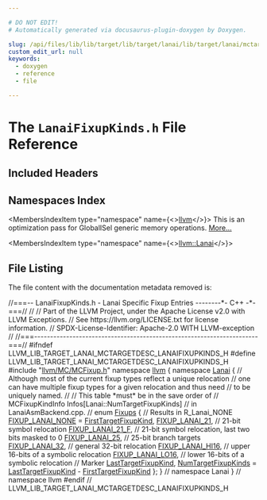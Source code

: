 ```yaml
---

# DO NOT EDIT!
# Automatically generated via docusaurus-plugin-doxygen by Doxygen.

slug: /api/files/lib/lib/target/lib/target/lanai/lib/target/lanai/mctargetdesc/lanaifixupkinds-h
custom_edit_url: null
keywords:
  - doxygen
  - reference
  - file

---
```





# The `LanaiFixupKinds.h` File Reference

<DoxygenPage pluginConfig={pluginConfig}>



## Included Headers

<IncludesList>
<IncludesListItem
  filePath="llvm/MC/MCFixup.h"
  permalink="/docs/api/files/include/include/llvm/include/llvm/mc/mcfixup-h"
  isLocal="true" />
</IncludesList>

## Namespaces Index

<MembersIndex>

<MembersIndexItem
  type="namespace"
  name={<><a href="/docs/api/namespaces/llvm">llvm</a></>}>
This is an optimization pass for GlobalISel generic memory operations. <a href="/docs/api/namespaces/llvm/#details">More...</a>
</MembersIndexItem>

<MembersIndexItem
  type="namespace"
  name={<><a href="/docs/api/namespaces/llvm/lanai">llvm::Lanai</a></>}>
</MembersIndexItem>

</MembersIndex>


## File Listing

The file content with the documentation metadata removed is:

<ProgramListing>

<Link id="l00001" /><CodeLine lineNumber="1"><Highlight kind="comment">//===-- LanaiFixupKinds.h - Lanai Specific Fixup Entries --------&#42;- C++ -&#42;-===//</Highlight><Highlight kind="normal"></Highlight></CodeLine>
<Link id="l00002" /><CodeLine lineNumber="2"><Highlight kind="normal"></Highlight><Highlight kind="comment">//</Highlight><Highlight kind="normal"></Highlight></CodeLine>
<Link id="l00003" /><CodeLine lineNumber="3"><Highlight kind="normal"></Highlight><Highlight kind="comment">// Part of the LLVM Project, under the Apache License v2.0 with LLVM Exceptions.</Highlight><Highlight kind="normal"></Highlight></CodeLine>
<Link id="l00004" /><CodeLine lineNumber="4"><Highlight kind="normal"></Highlight><Highlight kind="comment">// See https://llvm.org/LICENSE.txt for license information.</Highlight><Highlight kind="normal"></Highlight></CodeLine>
<Link id="l00005" /><CodeLine lineNumber="5"><Highlight kind="normal"></Highlight><Highlight kind="comment">// SPDX-License-Identifier: Apache-2.0 WITH LLVM-exception</Highlight><Highlight kind="normal"></Highlight></CodeLine>
<Link id="l00006" /><CodeLine lineNumber="6"><Highlight kind="normal"></Highlight><Highlight kind="comment">//</Highlight><Highlight kind="normal"></Highlight></CodeLine>
<Link id="l00007" /><CodeLine lineNumber="7"><Highlight kind="normal"></Highlight><Highlight kind="comment">//===----------------------------------------------------------------------===//</Highlight><Highlight kind="normal"></Highlight></CodeLine>
<Link id="l00008" /><CodeLine lineNumber="8"><Highlight kind="normal"></Highlight></CodeLine>
<Link id="l00009" /><CodeLine lineNumber="9"><Highlight kind="normal"></Highlight><Highlight kind="preprocessor">#ifndef LLVM&#95;LIB&#95;TARGET&#95;LANAI&#95;MCTARGETDESC&#95;LANAIFIXUPKINDS&#95;H</Highlight><Highlight kind="normal"></Highlight></CodeLine>
<Link id="l00010" /><CodeLine lineNumber="10"><Highlight kind="normal"></Highlight><Highlight kind="preprocessor">#define LLVM&#95;LIB&#95;TARGET&#95;LANAI&#95;MCTARGETDESC&#95;LANAIFIXUPKINDS&#95;H</Highlight><Highlight kind="normal"></Highlight></CodeLine>
<Link id="l00011" /><CodeLine lineNumber="11"><Highlight kind="normal"></Highlight></CodeLine>
<Link id="l00012" /><CodeLine lineNumber="12"><Highlight kind="normal"></Highlight><Highlight kind="preprocessor">#include &quot;<a href="/docs/api/files/include/include/llvm/include/llvm/mc/mcfixup-h">llvm/MC/MCFixup.h</a>&quot;</Highlight><Highlight kind="normal"></Highlight></CodeLine>
<Link id="l00013" /><CodeLine lineNumber="13"><Highlight kind="normal"></Highlight></CodeLine>
<Link id="l00014" /><CodeLine lineNumber="14"><Highlight kind="normal"></Highlight><Highlight kind="keyword">namespace </Highlight><Highlight kind="normal"><a href="/docs/api/namespaces/llvm">llvm</a> &#123;</Highlight></CodeLine>
<Link id="l00015" /><CodeLine lineNumber="15" lineLink="/docs/api/namespaces/llvm/lanai"><Highlight kind="normal"></Highlight><Highlight kind="keyword">namespace </Highlight><Highlight kind="normal"><a href="/docs/api/namespaces/llvm/lanai">Lanai</a> &#123;</Highlight></CodeLine>
<Link id="l00016" /><CodeLine lineNumber="16"><Highlight kind="normal"></Highlight><Highlight kind="comment">// Although most of the current fixup types reflect a unique relocation</Highlight><Highlight kind="normal"></Highlight></CodeLine>
<Link id="l00017" /><CodeLine lineNumber="17"><Highlight kind="normal"></Highlight><Highlight kind="comment">// one can have multiple fixup types for a given relocation and thus need</Highlight><Highlight kind="normal"></Highlight></CodeLine>
<Link id="l00018" /><CodeLine lineNumber="18"><Highlight kind="normal"></Highlight><Highlight kind="comment">// to be uniquely named.</Highlight><Highlight kind="normal"></Highlight></CodeLine>
<Link id="l00019" /><CodeLine lineNumber="19"><Highlight kind="normal"></Highlight><Highlight kind="comment">//</Highlight><Highlight kind="normal"></Highlight></CodeLine>
<Link id="l00020" /><CodeLine lineNumber="20"><Highlight kind="normal"></Highlight><Highlight kind="comment">// This table &#42;must&#42; be in the save order of</Highlight><Highlight kind="normal"></Highlight></CodeLine>
<Link id="l00021" /><CodeLine lineNumber="21"><Highlight kind="normal"></Highlight><Highlight kind="comment">// MCFixupKindInfo Infos&#91;Lanai::NumTargetFixupKinds&#93;</Highlight><Highlight kind="normal"></Highlight></CodeLine>
<Link id="l00022" /><CodeLine lineNumber="22"><Highlight kind="normal"></Highlight><Highlight kind="comment">// in LanaiAsmBackend.cpp.</Highlight><Highlight kind="normal"></Highlight></CodeLine>
<Link id="l00023" /><CodeLine lineNumber="23"><Highlight kind="normal"></Highlight><Highlight kind="comment">//</Highlight><Highlight kind="normal"></Highlight></CodeLine>
<Link id="l00024" /><CodeLine lineNumber="24" lineLink="/docs/api/namespaces/llvm/lanai/#af443c46d786f3821876e56ccfffa7765"><Highlight kind="normal"></Highlight><Highlight kind="keyword">enum</Highlight><Highlight kind="normal"> <a href="/docs/api/namespaces/llvm/lanai/#af443c46d786f3821876e56ccfffa7765">Fixups</a> &#123;</Highlight></CodeLine>
<Link id="l00025" /><CodeLine lineNumber="25"><Highlight kind="normal">  </Highlight><Highlight kind="comment">// Results in R&#95;Lanai&#95;NONE</Highlight><Highlight kind="normal"></Highlight></CodeLine>
<Link id="l00026" /><CodeLine lineNumber="26" lineLink="/docs/api/namespaces/llvm/lanai/#af443c46d786f3821876e56ccfffa7765a6228d6fefa8debdc44a3f3b3c6f9f8b8"><Highlight kind="normal">  <a href="/docs/api/namespaces/llvm/lanai/#af443c46d786f3821876e56ccfffa7765a6228d6fefa8debdc44a3f3b3c6f9f8b8">FIXUP&#95;LANAI&#95;NONE</a> = <a href="/docs/api/namespaces/llvm/#a84cef097f15848752272d38769011f58a02772a67f2052ae04bb9ef1ff9dc3cf8">FirstTargetFixupKind</a>,</Highlight></CodeLine>
<Link id="l00027" /><CodeLine lineNumber="27"><Highlight kind="normal"></Highlight></CodeLine>
<Link id="l00028" /><CodeLine lineNumber="28" lineLink="/docs/api/namespaces/llvm/lanai/#af443c46d786f3821876e56ccfffa7765a466a72976376ce773b6a30d65e4e5f28"><Highlight kind="normal">  <a href="/docs/api/namespaces/llvm/lanai/#af443c46d786f3821876e56ccfffa7765a466a72976376ce773b6a30d65e4e5f28">FIXUP&#95;LANAI&#95;21</a>,   </Highlight><Highlight kind="comment">// 21-bit symbol relocation</Highlight><Highlight kind="normal"></Highlight></CodeLine>
<Link id="l00029" /><CodeLine lineNumber="29" lineLink="/docs/api/namespaces/llvm/lanai/#af443c46d786f3821876e56ccfffa7765a75968c5a6bfd380d9c38bc639d329529"><Highlight kind="normal">  <a href="/docs/api/namespaces/llvm/lanai/#af443c46d786f3821876e56ccfffa7765a75968c5a6bfd380d9c38bc639d329529">FIXUP&#95;LANAI&#95;21&#95;F</a>, </Highlight><Highlight kind="comment">// 21-bit symbol relocation, last two bits masked to 0</Highlight><Highlight kind="normal"></Highlight></CodeLine>
<Link id="l00030" /><CodeLine lineNumber="30" lineLink="/docs/api/namespaces/llvm/lanai/#af443c46d786f3821876e56ccfffa7765a08ba4368cab217d2b9c7f97e353a33e4"><Highlight kind="normal">  <a href="/docs/api/namespaces/llvm/lanai/#af443c46d786f3821876e56ccfffa7765a08ba4368cab217d2b9c7f97e353a33e4">FIXUP&#95;LANAI&#95;25</a>,   </Highlight><Highlight kind="comment">// 25-bit branch targets</Highlight><Highlight kind="normal"></Highlight></CodeLine>
<Link id="l00031" /><CodeLine lineNumber="31" lineLink="/docs/api/namespaces/llvm/lanai/#af443c46d786f3821876e56ccfffa7765a5cfe3672d6be15d5aff032dc27a0067b"><Highlight kind="normal">  <a href="/docs/api/namespaces/llvm/lanai/#af443c46d786f3821876e56ccfffa7765a5cfe3672d6be15d5aff032dc27a0067b">FIXUP&#95;LANAI&#95;32</a>,   </Highlight><Highlight kind="comment">// general 32-bit relocation</Highlight><Highlight kind="normal"></Highlight></CodeLine>
<Link id="l00032" /><CodeLine lineNumber="32" lineLink="/docs/api/namespaces/llvm/lanai/#af443c46d786f3821876e56ccfffa7765afd36ba7cedb640f17cac2d2857d7966b"><Highlight kind="normal">  <a href="/docs/api/namespaces/llvm/lanai/#af443c46d786f3821876e56ccfffa7765afd36ba7cedb640f17cac2d2857d7966b">FIXUP&#95;LANAI&#95;HI16</a>, </Highlight><Highlight kind="comment">// upper 16-bits of a symbolic relocation</Highlight><Highlight kind="normal"></Highlight></CodeLine>
<Link id="l00033" /><CodeLine lineNumber="33" lineLink="/docs/api/namespaces/llvm/lanai/#af443c46d786f3821876e56ccfffa7765af5e05d58327b72ff1ebf97a767c17c37"><Highlight kind="normal">  <a href="/docs/api/namespaces/llvm/lanai/#af443c46d786f3821876e56ccfffa7765af5e05d58327b72ff1ebf97a767c17c37">FIXUP&#95;LANAI&#95;LO16</a>, </Highlight><Highlight kind="comment">// lower 16-bits of a symbolic relocation</Highlight><Highlight kind="normal"></Highlight></CodeLine>
<Link id="l00034" /><CodeLine lineNumber="34"><Highlight kind="normal"></Highlight></CodeLine>
<Link id="l00035" /><CodeLine lineNumber="35"><Highlight kind="normal">  </Highlight><Highlight kind="comment">// Marker</Highlight><Highlight kind="normal"></Highlight></CodeLine>
<Link id="l00036" /><CodeLine lineNumber="36" lineLink="/docs/api/namespaces/llvm/lanai/#af443c46d786f3821876e56ccfffa7765a84fdcb4808429d076d8f67a1a7493406"><Highlight kind="normal">  <a href="/docs/api/namespaces/llvm/lanai/#af443c46d786f3821876e56ccfffa7765a84fdcb4808429d076d8f67a1a7493406">LastTargetFixupKind</a>,</Highlight></CodeLine>
<Link id="l00037" /><CodeLine lineNumber="37" lineLink="/docs/api/namespaces/llvm/lanai/#af443c46d786f3821876e56ccfffa7765af7a3e056155abd677cbeed7e61a2bfa9"><Highlight kind="normal">  <a href="/docs/api/namespaces/llvm/lanai/#af443c46d786f3821876e56ccfffa7765af7a3e056155abd677cbeed7e61a2bfa9">NumTargetFixupKinds</a> = <a href="/docs/api/namespaces/llvm/lanai/#af443c46d786f3821876e56ccfffa7765a84fdcb4808429d076d8f67a1a7493406">LastTargetFixupKind</a> - <a href="/docs/api/namespaces/llvm/#a84cef097f15848752272d38769011f58a02772a67f2052ae04bb9ef1ff9dc3cf8">FirstTargetFixupKind</a></Highlight></CodeLine>
<Link id="l00038" /><CodeLine lineNumber="38"><Highlight kind="normal">&#125;;</Highlight></CodeLine>
<Link id="l00039" /><CodeLine lineNumber="39"><Highlight kind="normal">&#125; </Highlight><Highlight kind="comment">// namespace Lanai</Highlight><Highlight kind="normal"></Highlight></CodeLine>
<Link id="l00040" /><CodeLine lineNumber="40"><Highlight kind="normal">&#125; </Highlight><Highlight kind="comment">// namespace llvm</Highlight><Highlight kind="normal"></Highlight></CodeLine>
<Link id="l00041" /><CodeLine lineNumber="41"><Highlight kind="normal"></Highlight></CodeLine>
<Link id="l00042" /><CodeLine lineNumber="42"><Highlight kind="normal"></Highlight><Highlight kind="preprocessor">#endif </Highlight><Highlight kind="comment">// LLVM&#95;LIB&#95;TARGET&#95;LANAI&#95;MCTARGETDESC&#95;LANAIFIXUPKINDS&#95;H</Highlight><Highlight kind="normal"></Highlight></CodeLine>

</ProgramListing>

</DoxygenPage>

